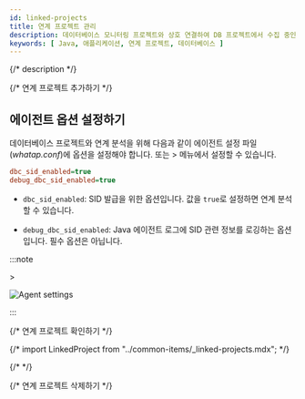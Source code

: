 ```yaml
---
id: linked-projects
title: 연계 프로젝트 관리
description: 데이터베이스 모니터링 프로젝트와 상호 연결하여 DB 프로젝트에서 수집 중인 모니터링 데이터를 확인할 수 있습니다.
keywords: [ Java, 애플리케이션, 연계 프로젝트, 데이터베이스 ]
---
```


{/* description */}

<LinkprojectDesc />

{/* 연계 프로젝트 추가하기 */}

<Addproject />

## 에이전트 옵션 설정하기

데이터베이스 프로젝트와 연계 분석을 위해 다음과 같이 에이전트 설정 파일(*whatap.conf*)에 옵션을 설정해야 합니다. 또는 <Cmdname sid="side_management" className="uitext" /> &gt; <Cmdname sid="side_agentSetting" className="uitext" /> 메뉴에서 설정할 수 있습니다.

```ini title="whatap.conf"
dbc_sid_enabled=true
debug_dbc_sid_enabled=true
```

* `dbc_sid_enabled`: SID 발급을 위한 옵션입니다. 값을 `true`로 설정하면 연계 분석할 수 있습니다.

* `debug_dbc_sid_enabled`: Java 에이전트 로그에 SID 관련 정보를 로깅하는 옵션입니다. 필수 옵션은 아닙니다.

:::note

<Cmdname sid="side_management" className="uitext" /> &gt; <Cmdname sid="side_agentSetting" className="uitext" />

![Agent settings](/img/linked-projects-agent-settings.png)

:::

{/* 연계 프로젝트 확인하기 */}

<APMtoDBLinkedProject />

{/* import LinkedProject from "../common-items/_linked-projects.mdx"; */}

{/* <LinkedProject /> */}

{/* 연계 프로젝트 삭제하기 */}

<RemoveProject />